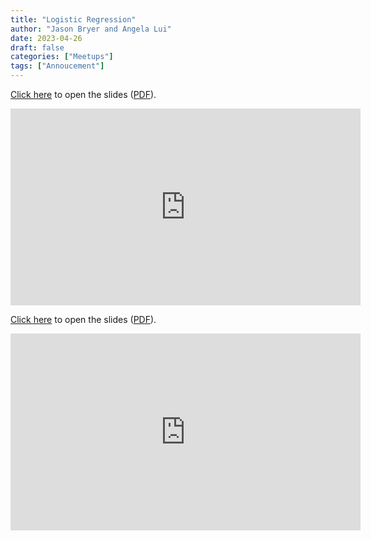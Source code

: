 ```yaml
---
title: "Logistic Regression"
author: "Jason Bryer and Angela Lui"
date: 2023-04-26
draft: false
categories: ["Meetups"]
tags: ["Annoucement"]
---
```



[Click here](/slides/09-Logistic_Regression.html#1) to open the slides ([PDF](/slides/09-Logistic_Regression.pdf)).

<iframe width="560" height="315" src="https://www.youtube.com/embed/YuFvBhquV-s" title="YouTube video player" frameborder="0" allow="accelerometer; autoplay; clipboard-write; encrypted-media; gyroscope; picture-in-picture" allowfullscreen></iframe>

<!--more-->

[Click here](/slides/09-Logistic_Regression.html#1) to open the slides ([PDF](/slides/09-Logistic_Regression.pdf)).

<iframe width="560" height="315" src="https://www.youtube.com/embed/YuFvBhquV-s" title="YouTube video player" frameborder="0" allow="accelerometer; autoplay; clipboard-write; encrypted-media; gyroscope; picture-in-picture" allowfullscreen></iframe>



